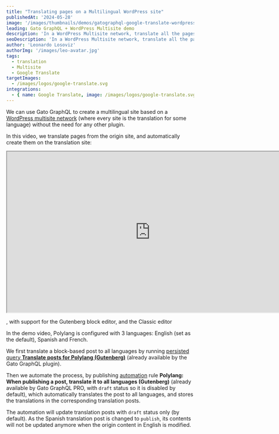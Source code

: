 ```yaml
---
title: "Translating pages on a Multilingual WordPress site"
publishedAt: '2024-05-28'
image: '/images/thumbnails/demos/gatographql-google-translate-wordpress.png'
leading: Gato GraphQL + WordPress Multisite demo
description: 'In a WordPress Multisite network, translate all the pages from the source site into each of the translation sites, for the corresponding language.'
seoDescription: 'In a WordPress Multisite network, translate all the pages from the source site into each of the translation sites, for the corresponding language, by connecting to the Google Translate API via Gato GraphQL.'
author: 'Leonardo Losoviz'
authorImg: '/images/leo-avatar.jpg'
tags:
  - translation
  - Multisite
  - Google Translate
targetImages:
  - /images/logos/google-translate.svg
integrations: 
  - { name: Google Translate, image: /images/logos/google-translate.svg, url: https://cloud.google.com/translate/ }
---
```


We can use Gato GraphQL to create a multilingual site based on a [WordPress multisite network](https://developer.wordpress.org/advanced-administration/multisite/create-network/) (where every site is the translation for some language) without the need for any other plugin.

In this video, we translate pages from the origin site, and automatically create them on the translation site:

<div className="aspect-video lg:-ml-32 lg:-mr-32">
  <iframe
    className="w-full h-full"
    src="https://www.youtube.com/embed/uPbGVDLB9Lg"
    title="Translating pages on a Multilingual WordPress site"
    width="768"
    height="432"
    allow="accelerometer; autoplay; clipboard-write; encrypted-media; gyroscope; picture-in-picture; web-share"
    allowFullScreen
  >
  </iframe>
</div>

, with support for the Gutenberg block editor, and the Classic editor

In the demo video, Polylang is configured with 3 languages: English (set as the default), Spanish and French.

We first translate a block-based post to all languages by running [persisted query **Translate posts for Polylang (Gutenberg)**](/library/translate-posts-for-polylang-gutenberg) (already available by the Gato GraphQL plugin).

Then we automate the process, by publishing [automation](/features/automation) rule **Polylang: When publishing a post, translate it to all languages (Gutenberg)** (already available by Gato GraphQL PRO, with `draft` status so it is disabled by default), which automatically translates the post to all languages, and stores the translations in the corresponding translation posts.

The automation will update translation posts with `draft` status only (by default). As the Spanish translation post is changed to `publish`, its contents will not be updated anymore when the origin content in English is modified.
